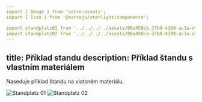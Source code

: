 ```yaml
---
import { Image } from 'astro:assets';
import { Icon } from '@astrojs/starlight/components';

import standplatz01 from '../../../../assets/08a450cb-37b0-4309-ac3a-dff1fd65d005.png';
import standplatz02 from '../../../../assets/08a450cb-37b0-4309-ac3a-dff1fd65d005.png';
---
```

title: Příklad standu
description: Příklad štandu s vlastním materiálem
---

Naseduje příklad štandu na vlatsném materiálu.

<Image src={standplatz01} alt="Standplatz 01" />
<Image src={standplatz02} alt="Standplatz 02" />

<Icon name="warning" color="red" size="2rem" />
<Icon name="approve-check" color="green" size="2rem" />